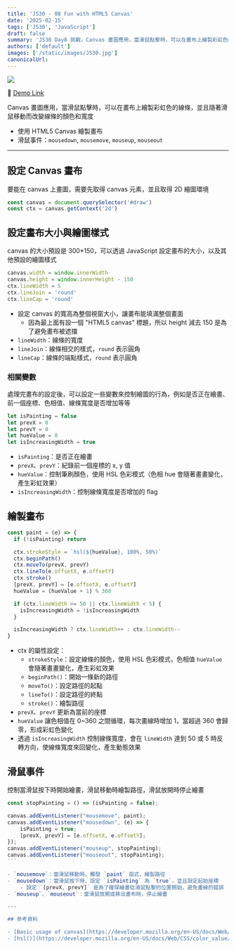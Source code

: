 ```yaml
---
title: 'JS30 - 08 Fun with HTML5 Canvas'
date: '2025-02-15'
tags: ['JS30', 'JavaScript']
draft: false
summary: 'JS30 Day8 挑戰，Canvas 畫圖應用，當滑鼠點擊時，可以在畫布上繪製彩虹色的線條，並且隨著滑鼠移動而改變線條的顏色和寬度'
authors: ['default']
images: ['/static/images/JS30.jpg']
canonicalUrl:
---
```


![](https://mhchihuahua.github.io/JavaScript30/images/08.png)

🚀 [Demo Link](https://mhchihuahua.github.io/JavaScript30/08/)

Canvas 畫圖應用，當滑鼠點擊時，可以在畫布上繪製彩虹色的線條，並且隨著滑鼠移動而改變線條的顏色和寬度

- 使用 HTML5 Canvas 繪製畫布
- 滑鼠事件：`mousedown`, `mousemove`, `mouseup`, `mouseout`

---

## 設定 Canvas 畫布

要能在 canvas 上畫圖，需要先取得 canvas 元素，並且取得 2D 繪圖環境

```javascript
const canvas = document.querySelector('#draw')
const ctx = canvas.getContext('2d')
```

## 設定畫布大小與繪圖樣式

canvas 的大小預設是 300\*150，可以透過 JavaScript 設定畫布的大小，以及其他預設的繪圖樣式

```javascript
canvas.width = window.innerWidth
canvas.height = window.innerHeight - 150
ctx.lineWidth = 5
ctx.lineJoin = 'round'
ctx.lineCap = 'round'
```

- 設定 canvas 的寬高為整個視窗大小，讓畫布能填滿整個畫面
  - 因為最上面有設一個 "HTML5 canvas" 標題，所以 height 減去 150 是為了避免畫布被遮擋
- `lineWidth`：線條的寬度
- `lineJoin`：線條相交的樣式，`round` 表示圓角
- `lineCap`：線條的端點樣式，`round` 表示圓角

### 相關變數

處理完畫布的設定後，可以設定一些變數來控制繪圖的行為，例如是否正在繪畫、前一個座標、色相值、線條寬度是否增加等等

```javascript
let isPainting = false
let prevX = 0
let prevY = 0
let hueValue = 0
let isIncreasingWidth = true
```

- `isPainting`：是否正在繪畫
- `prevX`、`prevY`：紀錄前一個座標的 x, y 值
- `hueValue`：控制筆刷顏色，使用 HSL 色彩模式（色相 hue 會隨著畫畫變化，產生彩虹效果）
- `isIncreasingWidth`：控制線條寬度是否增加的 flag

## 繪製畫布

```javascript
const paint = (e) => {
  if (!isPainting) return

  ctx.strokeStyle = `hsl(${hueValue}, 100%, 50%)`
  ctx.beginPath()
  ctx.moveTo(prevX, prevY)
  ctx.lineTo(e.offsetX, e.offsetY)
  ctx.stroke()
  [prevX, prevY] = [e.offsetX, e.offsetY]
  hueValue = (hueValue + 1) % 360

  if (ctx.lineWidth >= 50 || ctx.lineWidth < 5) {
    isIncreasingWidth = !isIncreasingWidth
  }

  isIncreasingWidth ? ctx.lineWidth++ : ctx.lineWidth--
}
```

- ctx 的屬性設定：
  - `strokeStyle`：設定線條的顏色，使用 HSL 色彩模式，色相值 `hueValue` 會隨著畫畫變化，產生彩虹效果
  - `beginPath()`：開始一條新的路徑
  - `moveTo()`：設定路徑的起點
  - `lineTo()`：設定路徑的終點
  - `stroke()`：繪製路徑
- `prevX`、`prevY` 更新為當前的座標
- `hueValue` 讓色相值在 0~360 之間循環，每次畫線時增加 1，當超過 360 會歸零，形成彩虹色變化
- 透過 `isIncreasingWidth` 控制線條寬度，會在 `lineWidth` 達到 50 或 5 時反轉方向，使線條寬度來回變化，產生動態效果

## 滑鼠事件

控制當滑鼠按下時開始繪畫，滑鼠移動時繪製路徑，滑鼠放開時停止繪畫

````javascript
const stopPainting = () => (isPainting = false);

canvas.addEventListener("mousemove", paint);
canvas.addEventListener("mousedown", (e) => {
    isPainting = true;
    [prevX, prevY] = [e.offsetX, e.offsetY];
});
canvas.addEventListener("mouseup", stopPainting);
canvas.addEventListener("mouseout", stopPainting);
```

- `mousemove`：當滑鼠移動時，觸發 `paint` 函式，繪製路徑
- `mousedown`：當滑鼠按下時，設定 `isPainting` 為 `true`，並且設定起始座標
    - 設定 `[prevX, prevY]` 是為了確保繪畫從滑鼠點擊的位置開始，避免畫線的錯誤
- `mouseup`、`mouseout`：當滑鼠放開或移出畫布時，停止繪畫

---

## 參考資料

- [Basic usage of canvas](https://developer.mozilla.org/en-US/docs/Web/API/Canvas_API/Tutorial/Basic_usage)
- [hsl()](https://developer.mozilla.org/en-US/docs/Web/CSS/color_value/hsl)
````
